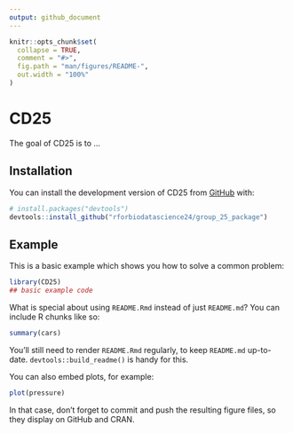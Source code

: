 ```yaml
---
output: github_document
---
```


<!-- README.md is generated from README.Rmd. Please edit that file -->

```r
knitr::opts_chunk$set(
  collapse = TRUE,
  comment = "#>",
  fig.path = "man/figures/README-",
  out.width = "100%"
)
```

# CD25

<!-- badges: start -->
<!-- badges: end -->

The goal of CD25 is to ...

## Installation

You can install the development version of CD25 from [GitHub](https://github.com/) with:

``` r
# install.packages("devtools")
devtools::install_github("rforbiodatascience24/group_25_package")
```

## Example

This is a basic example which shows you how to solve a common problem:

```r
library(CD25)
## basic example code
```

What is special about using `README.Rmd` instead of just `README.md`? You can include R chunks like so:

```r
summary(cars)
```

You'll still need to render `README.Rmd` regularly, to keep `README.md` up-to-date. `devtools::build_readme()` is handy for this.

You can also embed plots, for example:

```r
plot(pressure)
```

In that case, don't forget to commit and push the resulting figure files, so they display on GitHub and CRAN.
